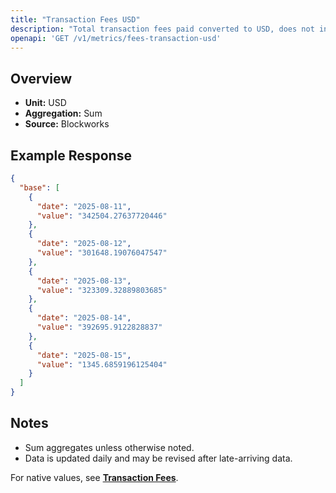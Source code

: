 ```yaml
---
title: "Transaction Fees USD"
description: "Total transaction fees paid converted to USD, does not include out-of-protocol tips or additional sources of revenue"
openapi: 'GET /v1/metrics/fees-transaction-usd'
---
```


## Overview

- **Unit:** USD
- **Aggregation:** Sum
- **Source:** Blockworks

## Example Response

```json
{
  "base": [
    {
      "date": "2025-08-11",
      "value": "342504.27637720446"
    },
    {
      "date": "2025-08-12",
      "value": "301648.19076047547"
    },
    {
      "date": "2025-08-13",
      "value": "323309.32889803685"
    },
    {
      "date": "2025-08-14",
      "value": "392695.9122828837"
    },
    {
      "date": "2025-08-15",
      "value": "1345.6859196125404"
    }
  ]
}
```

## Notes
- Sum aggregates unless otherwise noted.
- Data is updated daily and may be revised after late-arriving data.


<Note>For native values, see **[Transaction Fees](./fees-transaction)**.</Note>